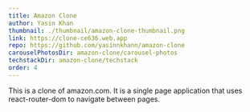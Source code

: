 ```yaml
---
title: Amazon Clone
author: Yasin Khan
thumbnail: ./thumbnail/amazon-clone-thumbnail.png
link: https://clone-ce636.web.app
repo: https://github.com/yasinnkhann/amazon-clone
carouselPhotosDir: amazon-clone/carousel-photos
techstackDir: amazon-clone/techstack
order: 4
---
```


This is a clone of amazon.com. It is a single page application that uses react-router-dom to navigate between pages.
